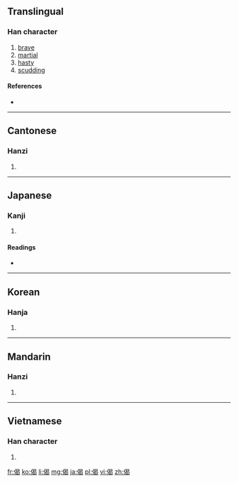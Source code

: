 ==Translingual==

===Han character===
{{Han char|rn=9|rad=人|as=09|sn=11|four=2622<sub>7</sub>|canj=人日心女 (OAPV)|ids=⿰[[亻]][[曷]]}}

# [[brave]]
# [[martial]]
# [[hasty]]
# [[scudding]]

====References====
* {{Han ref|kx=0110.040|dkj=00836|dj=0234.010|hdz=10191.010|uh=5048|ud=20552|bh=D455|bd=54357}}

----

==Cantonese==

===Hanzi===
{{yue-hanzi|jyut=[[gai2]], [[gai6]], [[git6]]|y=gai2, gai6, git6}}

# {{defn|lang=yue|sort=人09}}

----

==Japanese==

===Kanji===
{{ja-kanji|grade=|rs=人09}}

# {{defn|lang=ja|sort=人09}}

====Readings====
* {{ja-readings|on=[[けつ]] (ketsu), [[けい]] (kei), [[げ]] (ge)|kun=[[いこう]] (ikou)}}

----

==Korean==

===Hanja===
{{ko-hanja|hangeul=[[게]], [[걸]]|rv=ge, geol|mr=ke, kŏl}}

# {{defn|lang=ko|sort=人09}}

----

==Mandarin==

===Hanzi===
{{cmn-hanzi|pin=[[jì]] ([[ji4]]), [[jié]] ([[jie2]])|wg=chi<sup>4</sup>, chieh<sup>2</sup>}}

# {{defn|lang=cmn|sort=人09}}

----

==Vietnamese==

===Han character===
{{vi-hantu|[[kệ]]|rs=人09}}

# {{defn|lang=vi|sort=人09}}

[[fr:偈]]
[[ko:偈]]
[[li:偈]]
[[mg:偈]]
[[ja:偈]]
[[pl:偈]]
[[vi:偈]]
[[zh:偈]]